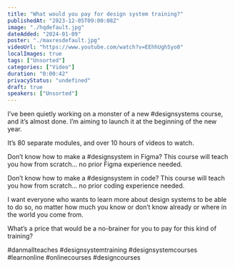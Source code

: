 ```yaml
---
title: "What would you pay for design system training?"
publishedAt: "2023-12-05T09:00:08Z"
image: "./hqdefault.jpg"
dateAdded: "2024-01-09"
poster: "./maxresdefault.jpg"
videoUrl: "https://www.youtube.com/watch?v=EEhhUghSyo0"
localImages: true
tags: ["Unsorted"]
categories: ["Video"]
duration: "0:00:42"
privacyStatus: "undefined"
draft: true
speakers: ["Unsorted"]
---
```

I’ve been quietly working on a monster of a new #designsystems course, and it’s almost done. I’m aiming to launch it at the beginning of the new year. 

It’s 80 separate modules, and over 10 hours of videos to watch. 

Don’t know how to make a #designsystem in Figma? This course will teach you how from scratch… no prior Figma experience needed.

Don’t know how to make a #designsystem in code? This course will teach you how from scratch… no prior coding experience needed.

I want everyone who wants to learn more about design systems to be able to do so, no matter how much you know or don’t know already or where in the world you come from. 

What’s a price that would be a no-brainer for you to pay for this kind of training?

#danmallteaches #designsystemtraining #designsystemcourses #learnonline #onlinecourses #designcourses
